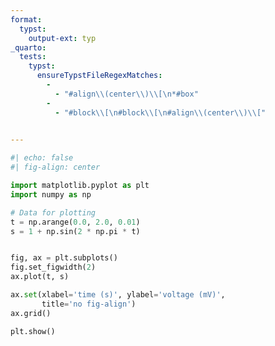 ```yaml
---
format:
  typst:
    output-ext: typ
_quarto:
  tests:
    typst:
      ensureTypstFileRegexMatches:
        -
          - "#align\\(center\\)\\[\n*#box"
        - 
          - "#block\\[\n#block\\[\n#align\\(center\\)\\["
    

---
```


```python
#| echo: false
#| fig-align: center

import matplotlib.pyplot as plt
import numpy as np

# Data for plotting
t = np.arange(0.0, 2.0, 0.01)
s = 1 + np.sin(2 * np.pi * t)


fig, ax = plt.subplots()
fig.set_figwidth(2)
ax.plot(t, s)

ax.set(xlabel='time (s)', ylabel='voltage (mV)',
       title='no fig-align')
ax.grid()

plt.show()
```
